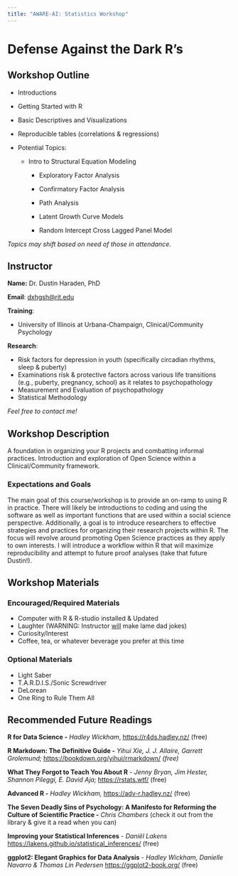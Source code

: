 ```yaml
---
title: "AWARE-AI: Statistics Workshop"
---
```


# Defense Against the Dark R's

## Workshop Outline

-   Introductions

-   Getting Started with R

-   Basic Descriptives and Visualizations

-   Reproducible tables (correlations & regressions)

-   Potential Topics:

    -   Intro to Structural Equation Modeling

        -   Exploratory Factor Analysis

        -   Confirmatory Factor Analysis

        -   Path Analysis

        -   Latent Growth Curve Models

        -   Random Intercept Cross Lagged Panel Model

*Topics may shift based on need of those in attendance.*

## Instructor

**Name:** Dr. Dustin Haraden, PhD

**Email**: [dxhgsh\@rit.edu](mailto:dxhgsh@rit.edu)

**Training**:

-   University of Illinois at Urbana-Champaign, Clinical/Community Psychology

**Research**:

-   Risk factors for depression in youth (specifically circadian rhythms, sleep & puberty)
-   Examinations risk & protective factors across various life transitions (e.g., puberty, pregnancy, school) as it relates to psychopathology
-   Measurement and Evaluation of psychopathology
-   Statistical Methodology

*Feel free to contact me!*

## Workshop Description

A foundation in organizing your R projects and combatting informal practices. Introduction and exploration of Open Science within a Clinical/Community framework.

### Expectations and Goals

The main goal of this course/workshop is to provide an on-ramp to using R in practice. There will likely be introductions to coding and using the software as well as important functions that are used within a social science perspective. Additionally, a goal is to introduce researchers to effective strategies and practices for organizing their research projects within R. The focus will revolve around promoting Open Science practices as they apply to own interests. I will introduce a workflow within R that will maximize reproducibility and attempt to future proof analyses (take that future Dustin!).

## Workshop Materials

### Encouraged/Required Materials

-   Computer with R & R-studio installed & Updated
-   Laughter (WARNING: Instructor [will]{.underline} make lame dad jokes)
-   Curiosity/Interest
-   Coffee, tea, or whatever beverage you prefer at this time

### Optional Materials

-   Light Saber
-   T.A.R.D.I.S./Sonic Screwdriver
-   DeLorean
-   One Ring to Rule Them All

## Recommended Future Readings

**R for Data Science -** *Hadley Wickham*, <https://r4ds.hadley.nz/> (free)

**R Markdown: The Definitive Guide -** *Yihui Xie, J. J. Allaire, Garrett Grolemund;* <https://bookdown.org/yihui/rmarkdown/> *(free)*

**What They Forgot to Teach You About R** - *Jenny Bryan, Jim Hester, Shannon Pileggi, E. David Aja;* <https://rstats.wtf/> (free)

**Advanced R -** *Hadley Wickham,* <https://adv-r.hadley.nz/> (free)

**The Seven Deadly Sins of Psychology: A Manifesto for Reforming the Culture of Scientific Practice -** *Chris Chambers* (check it out from the library & give it a read when you can)

**Improving your Statistical Inferences** *- Daniël Lakens* <https://lakens.github.io/statistical_inferences/> (free)

**ggplot2: Elegant Graphics for Data Analysis** - *Hadley Wickham, Danielle Navarro & Thomas Lin Pedersen* <https://ggplot2-book.org/> (free)
